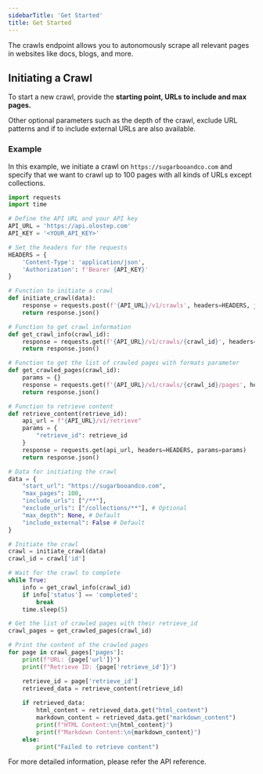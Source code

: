 ```yaml
---
sidebarTitle: 'Get Started'
title: Get Started
---
```


The crawls endpoint allows you to autonomously scrape all relevant pages in websites like docs, blogs, and more.

## Initiating a Crawl

To start a new crawl, provide the **starting point, URLs to include and max pages.**

Other optional parameters such as the depth of the crawl, exclude URL patterns and if to include external URLs are also available.

### Example
In this example, we initiate a crawl on `https://sugarbooandco.com` and specify that we want to crawl up to 100 pages with all kinds of URLs except collections.

<CodeGroup>

```python crawl.py
import requests
import time

# Define the API URL and your API key
API_URL = 'https://api.olostep.com'
API_KEY = '<YOUR_API_KEY>'

# Set the headers for the requests
HEADERS = {
    'Content-Type': 'application/json',
    'Authorization': f'Bearer {API_KEY}'
}

# Function to initiate a crawl
def initiate_crawl(data):
    response = requests.post(f'{API_URL}/v1/crawls', headers=HEADERS, json=data)
    return response.json()

# Function to get crawl information
def get_crawl_info(crawl_id):
    response = requests.get(f'{API_URL}/v1/crawls/{crawl_id}', headers=HEADERS)
    return response.json()

# Function to get the list of crawled pages with formats parameter
def get_crawled_pages(crawl_id):
    params = {}
    response = requests.get(f'{API_URL}/v1/crawls/{crawl_id}/pages', headers=HEADERS, params=params)
    return response.json()

# Function to retrieve content
def retrieve_content(retrieve_id):
    api_url = f"{API_URL}/v1/retrieve"
    params = {
        "retrieve_id": retrieve_id
    }
    response = requests.get(api_url, headers=HEADERS, params=params)
    return response.json()

# Data for initiating the crawl
data = {
    "start_url": "https://sugarbooandco.com",
    "max_pages": 100,
    "include_urls": ["/**"],
    "exclude_urls": ["/collections/**"], # Optional
    "max_depth": None, # Default
    "include_external": False # Default
}

# Initiate the crawl
crawl = initiate_crawl(data)
crawl_id = crawl['id']

# Wait for the crawl to complete
while True:
    info = get_crawl_info(crawl_id)
    if info['status'] == 'completed':
        break
    time.sleep(5)

# Get the list of crawled pages with their retrieve_id
crawl_pages = get_crawled_pages(crawl_id)

# Print the content of the crawled pages
for page in crawl_pages['pages']:
    print(f"URL: {page['url']}")
    print(f"Retrieve ID: {page['retrieve_id']}")

    retrieve_id = page['retrieve_id']
    retrieved_data = retrieve_content(retrieve_id)
    
    if retrieved_data:
        html_content = retrieved_data.get("html_content")
        markdown_content = retrieved_data.get("markdown_content")
        print(f"HTML Content:\n{html_content}")
        print(f"Markdown Content:\n{markdown_content}")
    else:
        print("Failed to retrieve content")
```

</CodeGroup>

For more detailed information, please refer the API reference.